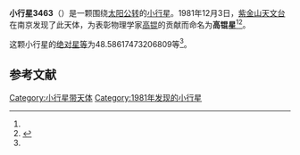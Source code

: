 {{Infobox planet
| bgcolour = #FFFFC0
| name = 3463 Kaokuen
| symbol = 
| image = 
| caption = 
| discovery = yes
| discovery_ref = 
| discoverer = [[紫金山天文台|紫金山天文台]]
| discovery_site = [[南京|南京]] 
| discovered = 1981年12月3日
| designations = yes
| mp_name = 
| named_after = 
| alt_names = 1981 XJ2/ 1954 WS / 1979 HP3 / A923 RM
| mp_category = [[主带小行星|主带小行星]]
| orbit_ref = <ref name="a">[http://ssd.jpl.nasa.gov/sbdb.cgi?sstr=3463 3463 Kaokuen] {{Wayback|url=http://ssd.jpl.nasa.gov/sbdb.cgi?sstr=3463 |date=20200917231152 }}，小行星數據庫瀏覽器（JPL Small-Body Database Browser）－[[美国国家航空航天局|美国国家航空航天局]]喷气推进实验室</ref>
| epoch = 2456400.5 (2013年4月18日更新)
| aphelion = {{convert|2.775494738615311|AU|km|3|abbr=on|lk=out}}
| perihelion = {{convert|2.116504104600373|AU|km|3|abbr=on}}
| semimajor = {{convert|2.445999421607842|AU|km|3|abbr=on}}
| eccentricity = 0.134707847
| period = 1397.27842 [[日|日]]<br />3.83[[儒略年|儒略年]]
| avg_speed = 
| inclination = 3.026055596781154
| asc_node = 50.88155935227508
| mean_anomaly = 
| arg_peri = 48.58617473206809
| satellites = 
| physical_characteristics = yes
| dimensions = 
| mass = 
| density = 
| surface_grav = 
| escape_velocity = 
| sidereal_day = 
| axial_tilt = 
| pole_ecliptic_lat = 
| pole_ecliptic_lon = 
| albedo = 
| temperatures= 
| temp_name1 = 
| mean_temp_1 = 
| max_temp_1 = 
| temp_name2 = 
| max_temp_2 = 
| spectral_type = 
| abs_magnitude = 48.58617473206809
}}

'''小行星3463'''（{{lang-en|3463 Kaokuen}}）是一颗围绕[[太阳|太阳]][[公转|公转]]的[[小行星|小行星]]。1981年12月3日，[[紫金山天文台|紫金山天文台]]在南京发现了此天体，为表彰物理学家[[高锟|高锟]]的贡献而命名为'''高锟星'''<ref name="a" /><ref>{{cite news|title=小行星列表|url=http://cfa-www.harvard.edu/iau/lists/NumberedMPs.txt|accessdate=2013-07-08|newspaper=哈佛大学|archive-date=2008-05-17|archive-url=https://web.archive.org/web/20080517010638/http://cfa-www.harvard.edu/iau/lists/NumberedMPs.txt|dead-url=no}}</ref>。

这颗小行星的[[绝对星等|绝对星等]]为48.58617473206809等<ref name="a" />。

==参考文献==
{{reflist}}
{{Minor Planet Number|[[小行星3462|小行星3462]]|[[小行星3464|小行星3464]]}}

{{小天体}}

[[Category:小行星带天体|Category:小行星带天体]]
[[Category:1981年发现的小行星|Category:1981年发现的小行星]]

{{asteroid-stub}}